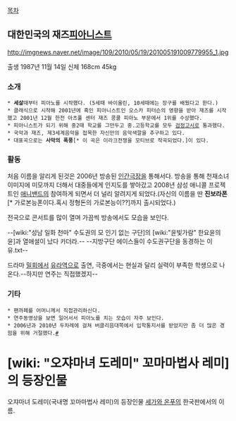 [[목차]]

== 대한민국의 재즈[[피아니스트]] ==

http://imgnews.naver.net/image/109/2010/05/19/201005191009779955_1.jpg

출생 1987년 11월 14일
신체 168cm 45kg


=== 소개 ===
 * '''세살'''때부터 피아노를 시작했다. (5세때 바이올린, 10세때에는 장구를 배웠다고 한다.)
 * 클래식으로 시작해 2001년에 흑인 피아니스트인 오스카 피터슨의 영향을 받아 재즈를 시작했고 2001년 12월 한전 아츠풀 센터 재즈 콩쿨 피아노 부문에서 1위를 수상했다.
 * 피아니스트가 되기 위해 중2때 학교를 그만두고 중.고등학교를 모두 [[검정고시]]로 통과했다.
 * 국악과 재즈, 제3세계음악을 접목한 자신만의 음악색깔을 추구하고 있다.
 * 대표곡으로는 '''사막의 폭풍'''[* 이 곡은 이라크전쟁을 모티브로 작곡되었다.]이 있다.

=== 활동 ===

처음 이름을 알리게 된것은 2006년 방송된 [[인간극장]]을 통해서다. 방송을 통해 천재소녀이미지에 미모까지 더해서 대중들에게 인지도를 쌓아갔고 2008년 삼성 애니콜 프로젝트인 [[애니밴드]]의 참여하게 되면서 더 널리 알려지게 되었다.(자신의 이름을 딴 '''진보라폰'''[* 가로본능폰이다.혹시 정형돈의 가로본능이??]까지 출시되었다.)

전국으로 콘서트를 많이 열며 가끔씩 방송에서도 모습을 보인다.

--[wiki:"성남 일화 천마" 수도권의 모 인기 없는 구단]의 [wiki:"윤빛가람" 한요윤의 윤]과 열애설이 났다 카더라.-- --지방구단 에이스들이 수도권구단을 동경하는 이유.txt--

드라마 [[밀회]]에서 [[유라]]역으로 출연, 극중에서는 현실과 달리 실력이 부족한 학생으로 나온다.--하지만 연주는 직접했겠지-- 
=== 기타 ===
 * 팬까페를 어머니께서 직접관리하신다.
 * 연주동영상을 보면 일어서서 피아노를 치는 모습이 자주 보인다.
 * 2006년과 2010년 두차례에 걸쳐 버클리음대쪽에서 입학통지서를 받았지만 좀 더 많은 경험을 위해 거절했다.[http://news.naver.com/main/read.nhn?mode=LSD&mid=sec&sid1=106&oid=073&aid=0002025588 # ]
= [wiki: "오쟈마녀 도레미" 꼬마마법사 레미]의 등장인물 =
오쟈마녀 도레미(국내명 꼬마마법사 레미)의 등장인물 [[세가와 온푸]]의 한국판에서의 이름.
